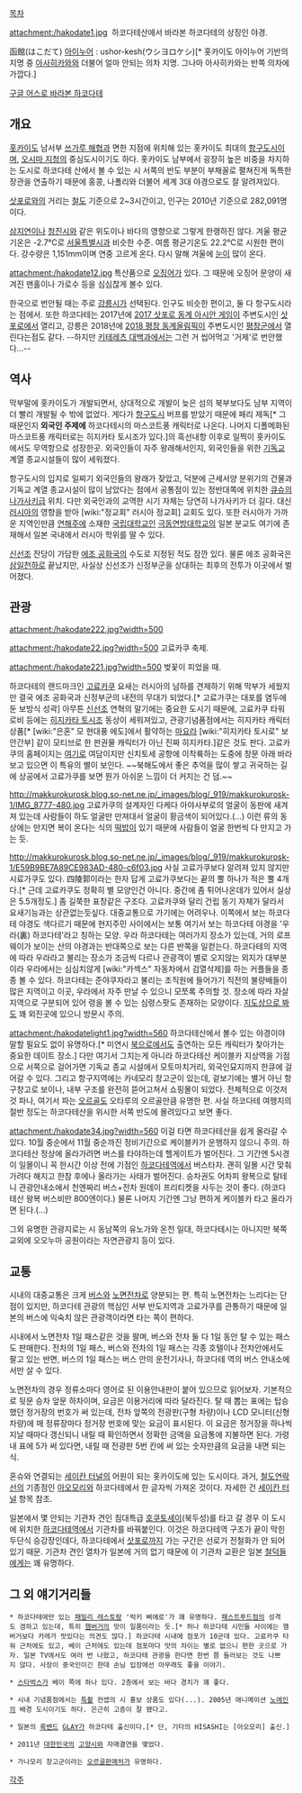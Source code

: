 [[목차]]

attachment:/hakodate1.jpg ﻿
하코다테산에서 바라본 하코다테의 상징인 야경.

函館(はこだて)
[[아이누어]] : ushor-kesh(ウシヨロケシ)[* 홋카이도 아이누어 기반의 지명 중 [[아사히카와]]와 더불어 얼마 안되는 의차 지명. 그나마 아사히카와는 반쪽 의차에 가깝다.]

[http://g.co/maps/u9gnc 구글 어스로 바라본 하코다테]

== 개요 ==
[[홋카이도]] 남서부 [[쓰가루 해협]]과 면한 지점에 위치해 있는 홋카이도 최대의 [[항구도시]]이며, [[오시마 지청]]의 중심도시이기도 하다. 홋카이도 남부에서 굉장히 높은 비중을 차지하는 도시로 하코다테 산에서 볼 수 있는 시 서쪽의 반도 부분이 부채꼴로 펼쳐진게 독특한 장관을 연출하기 때문에 홍콩, 나폴리와 더불어 세계 3대 야경으로도 잘 알려져있다. 

[[삿포로]]와의 거리는 [[철도]] 기준으로 2~3시간이고, 인구는 2010년 기준으로 282,091명이다.

[[삼지연]]이나 [[청진시]]와 같은 위도이나 바다의 영향으로 그렇게 한랭하진 않다. 겨울 평균기온은 -2.7℃로 [[서울특별시]]과 비슷한 수준. 여름 평균기온도 22.2℃로 시원한 편이다. 강수량은 1,151mm이며 연중 고르게 온다. 다시 말해 겨울에 [[눈]]이 많이 온다.

attachment:/hakodate12.jpg
특산품으로 [[오징어]]가  있다. 그 때문에 오징어 문양이 새겨진 맨홀이나 가로수 등을 심심찮게 볼수 있다.

한국으로 번안될 때는 주로 [[강릉시]]가 선택된다. 인구도 비슷한 편이고, 둘 다 항구도시라는 점에서. 또한 하코다테는 2017년에 [[2017 삿포로 동계 아시안 게임]]이 주변도시인 [[삿포로]]에서 열리고, 강릉은 2018년에 [[2018 평창 동계올림픽]]이 주변도시인 [[평창군]]에서 열린다는점도 같다. --하지만 [[키테레츠 대백과]]에서는 그런 거 씹어먹고 '거제'로 번안했다...--

== 역사 ==
막부말에 홋카이도가 개발되면서, 상대적으로 개발이 늦은 섬의 북부보다도 남부 지역이 더 빨리 개발될 수 밖에 없었다. 게다가 [[항구]]도시 버프를 받았기 때문에 페리 제독[* 그 때문인지 '''외국인 주제에''' 하코다테시의 마스코트풍 캐릭터로 나온다. 나머지 디폴메화된 마스코트풍 캐릭터로는 히지카타 토시조가 있다.]의 흑선내항 이후로 일찍이 홋카이도에서도 무역항으로 성장한곳. 외국인들이 자주 왕래해서인지, 외국인들을 위한 [[기독교]] 계열 종교시설들이 많이 세워졌다. 

항구도시의 입지로 일찌기 외국인들의 왕래가 잦았고, 덕분에 근세서양 분위기의 건물과 기독교 계열 종교시설이 많이 남았다는 점에서 공통점이 있는 정반대쪽에 위치한 [[큐슈]]의 [[나가사키]]급 위치. 다만 외국인과의 교역한 시기 자체는 당연히 나가사키가 더 길다. 대신 [[러시아]]의 영향을 받아 [wiki:"정교회" 러시아 정교회] 교회도 있다. 또한 러시아가 가까운 지역인만큼 [[연해주]]에 소재한 [[국립대학교]]인 [[극동연방대학교]]의 일본 분교도 여기에 존재해서 일본 국내에서 러시아 학위를 딸 수 있다.

[[신선조]] 잔당이 가담한 [[에조 공화국]]의 수도로 지정된 적도 잠깐 있다. 물론 에조 공화국은 [[삼일천하]]로 끝났지만, 사실상 신선조가 신정부군을 상대하는 최후의 전투가 이곳에서 벌어졌다. 

== 관광 ==
attachment:/hakodate222.jpg?width=500

attachment:/hakodate22.jpg?width=500
고료카쿠 축제.

attachment:/hakodate221.jpg?width=500
벚꽃이 피었을 때.

하코다테의 랜드마크인 [[고료카쿠]] 요새는 러시아의 남하를 견제하기 위해 막부가 세웠지만 결국 에조 공화국과 신정부군의 내전의 무대가 되었다.[* 고료가쿠는 대포를 염두에 둔 보방식 성곽] 아무튼 [[신선조]] 연혁의 말기에는 중요한 도시기 때문에, 고료카쿠 타워 로비 등에는 [[히지카타 토시조]] 동상이 세워져있고, 관광기념품점에서는 히지카타 캐릭터 상품[* [wiki:"은혼" 모 현대풍 에도]에서 활약하는 [[마요라]] [wiki:"히지카타 토시로" 보안간부] 같이 모티브로 한 판권물 캐릭터가 아닌 진짜 히지카타.]같은 것도 판다. 고료카쿠의 홈페이지는 [http://www.hakodate.to/hoshinoyume/ 여기로] 여담이지만 신치토세 공항에 이착륙하는 도중에 창문 아래 바라보고 있으면 이 특유의 별이 보인다. ~~북해도에서 좋은 추억을 많이 쌓고 귀국하는 길에 상공에서 고료가쿠를 보면 뭔가 아쉬운 느낌이 더 커지는 건 덤.~~

http://makkurokurosk.blog.so-net.ne.jp/_images/blog/_919/makkurokurosk-1/IMG_8777-480.jpg
고료카쿠의 설계자인 다케다 아야사부로의 얼굴이 동판에 새겨져 있는데 사람들이 하도 얼굴만 만져대서 얼굴이 황금색이 되어있다.(...) 이런 류의 동상에는 만지면 복이 온다는 식의 [[떡밥]]이 있기 때문에 사람들이 얼굴 한번씩 다 만지고 가는 듯. 

http://makkurokurosk.blog.so-net.ne.jp/_images/blog/_919/makkurokurosk-1/E59B9BE7A89CE983AD-480-c6f03.jpg
사실 고료가쿠보다 알려져 있지 않지만 시료가쿠도 있다. 四陵郭이라는 한자 답게 고료가쿠보다는 끝의 뿔 하나가 적은 뿔 4개다.[* 근데 고료카쿠도 정확히 별 모양인건 아니다. 중간에 좀 튀어나온데가 있어서 실상은 5.5개정도.] 좀 길쭉한 표창같은 구조다. 고료카쿠와 달리 건립 동기 자체가 달라서 요새기능과는 상관없는듯싶다. 대중교통으로 가기에는 어려우나. 이쪽에서 보는 하코다테 야경도 색다르기 때문에 현지주민 사이에서는 보통 여기서 보는 하코다테 야경을 '우라(裏) 하코다테'라고 칭하는 모양. 우라 하코다테는 여러가지 장소가 있는데, 거의 로프웨이가 보이는 산의 야경과는 반대쪽으로 보는 다른 반쪽을 일컫는다. 하코다테의 지역에 따라 우라라고 불리는 장소가 조금씩 다르나 관광객이 별로 오지않는 외지가 대부분이라 우라에서는 심심치않게 [wiki:"카섹스" 자동차에서 검열삭제]를 하는 커플들을 종종 볼 수 있다. 하코다테는 준야쿠자라고 불리는 조직원에 들어가기 직전의 불량배들이 많은 지역이고 이곳, 우라에서 자주 만날 수 있으니 모쪼록 주의할 것. 장소에 따라 자살지역으로 구분되어 있어 령을 볼 수 있는 심령스팟도 존재하는 모양이다. [http://goo.gl/maps/Msm3e 지도상으로 봐도] 꽤 외진곳에 있으니 방문시 주의.

attachment:/hakodatelight1.jpg?width=560
하코다테산에서 볼수 있는 야경이야 말할 필요도 없이 유명하다.[* 미연시 [[북으로]]에서도 출연하는 모든 캐릭터가 찾아가는 중요한 데이트 장소.] 다만 여기서 그치는게 아니라 하코다테산 케이블카 지상역을 기점으로 서쪽으로 걸어가면 기독교 종교 시설에서 모토마치거리, 외국인묘지까지 한큐에 걸어갈 수 있다. 그리고 항구지역에는 카네모리 창고군이 있는데, 겉보기에는 별거 아닌 항구창고로 보이나, 내부 구조를 완전히 뜯어고쳐서 쇼핑몰이 되었다. 전체적으로 이것저것 파나, 여기서 파는 [[오르골]]도 오타루의 오르골만큼 유명한 편. 사실 하코다테 여행지의 절반 정도는 하코다테산을 위시한 서쪽 반도에 몰려있다고 보면 좋다.

attachment:/hakodate34.jpg?width=560
이걸 타면 하코다테산을 쉽게 올라갈 수 있다. 10월 중순에서 11월 중순까진 정비기간으로 케이블카가 운행하지 않으니 주의. 하코다테산 정상에 올라가려면 버스를 타야하는데 헬게이트가 벌어진다. 그 기간엔 5시경이 일몰이니 꼭 한시간 이상 전에 기점인 [[하코다테역]]에서 버스타자. 괜히 일몰 시간 맞춰가려다 해지고 한참 후에나 올라가는 사태가 벌어진다. 승차권도 어차피 왕복으로 탈테니 관광안내소에서 천엔짜리 버스+전차 원데이 프리티켓을 사두는 것이 좋다. (하코다테산 왕복 버스비만 800엔이다.) 물론 나머지 기간엔 그낭 편하게 케이블카 타고 올라가면 된다.(...)

그외 유명한 관광지로는 시 동남쪽의 유노가와 온천 일대, 하코다테시는 아니지만 북쪽 교외에 오오누마 공원이라는 자연관광지 등이 있다. 

== 교통 ==
시내의 대중교통은 크게 [[버스]]와 [[노면전차]]로 양분되는 편. 특히 노면전차는 느리다는 단점이 있지만, 하코다테 관광의 핵심인 서부 반도지역과 고료가쿠를 관통하기 때문에 일본의 버스에 익숙치 않은 관광객이라면 타는 쪽이 편하다. 

시내에서 노면전차 1일 패스같은 것을 팔며, 버스와 전차 둘 다 1일 동안 탈 수 있는 패스도 판매한다. 전차의 1일 패스, 버스와 전차의 1일 패스는 각종 호텔이나 전차안에서도 팔고 있는 반면, 버스의 1일 패스는 버스 안의 운전기사나, 하코다테 역의 버스 안내소에서만 살 수 있다.

노면전차의 경우 정류소마다 영어로 된 이용안내판이 붙어 있으므로 읽어보자. 기본적으로 뒷문 승차 앞문 하차이며, 요금은 이용거리에 따라 달라진다. 탈 때 뽑는 표에는 탑승했던 정거장의 번호가 써 있는데, 전차 앞쪽의 전광판(구형 차량)이나 LCD 모니터(신형 차량)에 매 정류장마다 정거장 번호에 맞는 요금이 표시된다. 이 요금은 정거장을 하나씩 지날 때마다 갱신되니 내릴 때 확인하면서 정확한 금액을 요금통에 지불하면 된다. 가령 내 표에 5가 써 있다면, 내릴 때 전광판 5번 칸에 써 있는 숫자만큼의 요금을 내면 되는 식.

혼슈와 연결되는 [[세이칸 터널]]의 어원이 되는 홋카이도에 있는 도시이다. 과거, [[철도연락선]]의 기종점인 [[아오모리]]와 하코다테에서 한 글자씩 가져온 것이다. 자세한 건 [[세이칸 터널]] 항목 참조.

일본에서 몇 안되는 기관차 견인 침대특급 [[호쿠토세이]](북두성)를 타고 갈 경우 이 도시에 위치한 [[하코다테역]]에서 기관차를 바꿔붙인다. 이것은 하코다테역 구조가 끝이 막힌 두단식 승강장인데다, 하코다테에서 [[삿포로]]까지 가는 구간은 선로가 전철화가 안 되어 있기 때문. 기관차 견인 열차가 일본에 거의 없기 때문에 이 기관차 교환은  일본 [[철덕]]들에게는 꽤 유명하다. 
== 그 외 얘기거리들 ==
 * 하코다테에만 있는 [[패밀리 레스토랑]] '럭키 삐에로'가 꽤 유명하다. [[패스트푸드]]점의 성격도 겸하고 있는데, 특히 [[햄버거]]의 맛이 일품이라는 듯.[* 허나 하코다테 시민들 사이에는 햄버거보다 카레가 맛있다는 의견도 많다.] 하코다테 시내에 점포가 10군데 있다. 고료카쿠 타워 근처에도 있고, 베이 근처에도 있는데 점포마다 맛의 차이는 별로 없으니 편한 곳으로 가자. 일본 TV에서도 여러 번 나왔고, 하코다테 관광을 한다면 한번 쯤 들러보는 것도 나쁘지 않다. 사장이 중국인이긴 한데 손님 입장에선 아무래도 좋을 이야기.

 * [[스타벅스]]가 베이 쪽에 하나 있다. 2층에서 보는 바다 경치가 꽤 좋다.

 * 시내 기념품점에서는 [[특촬]] 컨셉의 시 홍보 상품도 있다(...). 2005년 애니메이션 [[노에인]]의 배경 도시이기도 하다. 은근히 고증이 잘 됐다고.

 * 일본의 [[록밴드]] [[GLAY]]가 하코다테 출신이다.[* 단, 기타의 HISASHI는 [아오모리] 출신.]

 * 2011년 [[대한민국]]의 [[고양시]]와 자매결연을 맺었다. 

 * 가나모리 창고군이라는 [[오르골]]판매처가 유명하다.

[[각주]]
